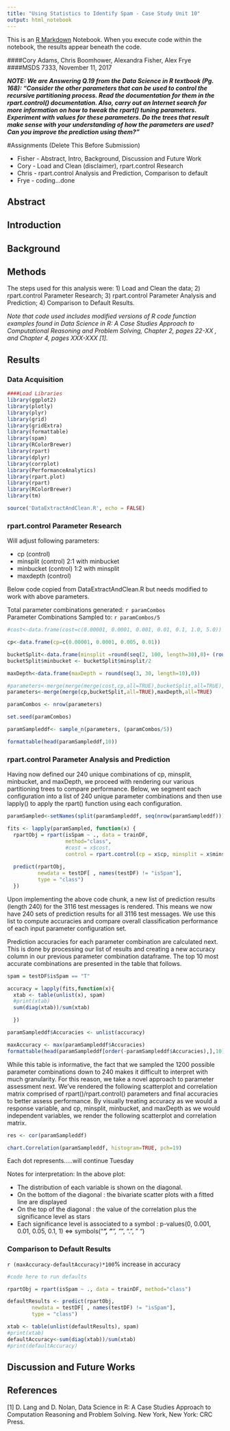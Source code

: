 ```yaml
---
title: "Using Statistics to Identify Spam - Case Study Unit 10"
output: html_notebook
---
```


This is an [R Markdown](http://rmarkdown.rstudio.com) Notebook. When you execute code within the notebook, the results appear beneath the code. 

####Cory Adams, Chris Boomhower, Alexandra Fisher, Alex Frye
####MSDS 7333, November 11, 2017

***NOTE: We are Answering Q.19 from the Data Science in R textbook (Pg. 168): "Consider the other parameters that can be used to control the recursive partitioning process. Read the documentation for them in the rpart.control() documentation. Also, carry out an Internet search for more information on how to tweak the rpart() tuning parameters. Experiment with values for these parameters. Do the trees that result make sense with your understanding of how the parameters are used? Can you improve the prediction using them?"***


#Assignments (Delete This Before Submission)

* Fisher - Abstract, Intro, Background, Discussion and Future Work
* Cory - Load and Clean (disclaimer), rpart.control Research
* Chris - rpart.control Analysis and Prediction, Comparison to default
* Frye - coding...done



## Abstract


## Introduction


## Background


## Methods
The steps used for this analysis were: 1) Load and Clean the data; 2) rpart.control Parameter Research; 3) rpart.control Parameter Analysis and Prediction; 4) Comparison to Default Results.

*Note that code used includes modified versions of R code function examples found in Data Science in R: A Case Studies Approach to Computational Reasoning and Problem Solving, Chapter 2, pages 22-XX , and Chapter 4, pages XXX-XXX [1].*


## Results

### Data Acquisition
```r
####Load Libraries
library(ggplot2)
library(plotly)
library(plyr)
library(grid)
library(gridExtra)
library(formattable)
library(spam)
library(RColorBrewer)
library(rpart)
library(dplyr)
library(corrplot)
library(PerformanceAnalytics)
library(rpart.plot)
library(rpart)
library(RColorBrewer)
library(tm)
```

```r
source('DataExtractAndClean.R', echo = FALSE)
```


### rpart.control Parameter Research

Will adjust following parameters:

  * cp (control)
  * minsplit (control) 2:1 with minbucket
  * minbucket (control) 1:2 with minsplit
  * maxdepth (control)

Below code copied from DataExtractAndClean.R but needs modified to work with above parameters. 


Total parameter combinations generated: ````r paramCombos```` <br>
Parameter Combinations Sampled to: ````r paramCombos/5````

```r
#cost<-data.frame(cost=c(0.00001, 0.0001, 0.001, 0.01, 0.1, 1.0, 5.0))

cp<-data.frame(cp=c(0.00001, 0.0001, 0.005, 0.01))

bucketSplit<-data.frame(minsplit =round(seq(2, 100, length=30),0)+ (round(seq(2, 100, length=30),0)%%2))
bucketSplit$minbucket <- bucketSplit$minsplit/2

maxDepth<-data.frame(maxDepth = round(seq(3, 30, length=10),0))

#parameters<-merge(merge(merge(cost,cp,all=TRUE),bucketSplit,all=TRUE),maxDepth,all=TRUE)
parameters<-merge(merge(cp,bucketSplit,all=TRUE),maxDepth,all=TRUE)

paramCombos <- nrow(parameters)

set.seed(paramCombos)

paramSampleddf<- sample_n(parameters, (paramCombos/5))

formattable(head(paramSampleddf,10))

```

### rpart.control Parameter Analysis and Prediction
Having now defined our 240 unique combinations of cp, minsplit, minbucket, and maxDepth, we proceed with rendering our various partitioning trees to compare performance. Below, we segment each configuration into a list of 240 unique parameter combinations and then use lapply() to apply the rpart() function using each configuration. 
```r
paramSampled<-setNames(split(paramSampleddf, seq(nrow(paramSampleddf))), rownames(paramSampleddf))

fits <- lapply(paramSampled, function(x) {
  rpartObj = rpart(isSpam ~ ., data = trainDF,
                   method="class", 
                   #cost = x$cost,
                   control = rpart.control(cp = x$cp, minsplit = x$minsplit, minbucket = x$minbucket, maxdepth = x$maxDepth) )
  
  predict(rpartObj, 
          newdata = testDF[ , names(testDF) != "isSpam"],
          type = "class")
  })

```

Upon implementing the above code chunk, a new list of prediction results (length 240) for the 3116 test messages is rendered. This means we now have 240 sets of prediction results for all 3116 test messages. We use this list to compute accuracies and compare overall classification performance of each input parameter configuration set.

Prediction accuracies for each parameter combination are calculated next. This is done by processing our list of results and creating a new accuracy column in our previous parameter combination dataframe. The top 10 most accurate combinations are presented in the table that follows.

```r
spam = testDF$isSpam == "T"

accuracy = lapply(fits,function(x){
  xtab <- table(unlist(x), spam)
  #print(xtab)
  sum(diag(xtab))/sum(xtab)

  })

paramSampleddf$Accuracies <- unlist(accuracy)

maxAccuracy <- max(paramSampleddf$Accuracies)
formattable(head(paramSampleddf[order(-paramSampleddf$Accuracies),],10))
```

While this table is informative, the fact that we sampled the 1200 possible parameter combinations down to 240 makes it difficult to interpret with much granularity. For this reason, we take a novel approach to parameter assessment next. We've rendered the following scatterplot and correlation matrix comprised of rpart()/rpart.control() parameters and final accuracies to better assess performance. By visually treating accuracy as we would a response variable, and cp, minsplit, minbucket, and maxDepth as we would independent variables, we render the following scatterplot and correlation matrix.

```r
res <- cor(paramSampleddf)

chart.Correlation(paramSampleddf, histogram=TRUE, pch=19)

```

Each dot represents.....will continue Tuesday

Notes for interpretation:
In the above plot:

* The distribution of each variable is shown on the diagonal.
* On the bottom of the diagonal : the bivariate scatter plots with a fitted line are displayed
* On the top of the diagonal : the value of the correlation plus the significance level as stars
* Each significance level is associated to a symbol : p-values(0, 0.001, 0.01, 0.05, 0.1, 1) <=> symbols("***", "**", "*", ".", " ")


### Comparison to Default Results

````r (maxAccuracy-defaultAccuracy)*100````% increase in accuracy

```r
#code here to run defaults

rpartObj = rpart(isSpam ~ ., data = trainDF, method="class")

defaultResults <- predict(rpartObj, 
        newdata = testDF[ , names(testDF) != "isSpam"],
        type = "class")

xtab <- table(unlist(defaultResults), spam)
#print(xtab)
defaultAccuracy<-sum(diag(xtab))/sum(xtab)
#print(defaultAccuracy)
```


## Discussion and Future Works 


## References
[1] D. Lang and D. Nolan, Data Science in R: A Case Studies Approach to Computation Reasoning and Problem Solving. New York, New York: CRC Press. 
